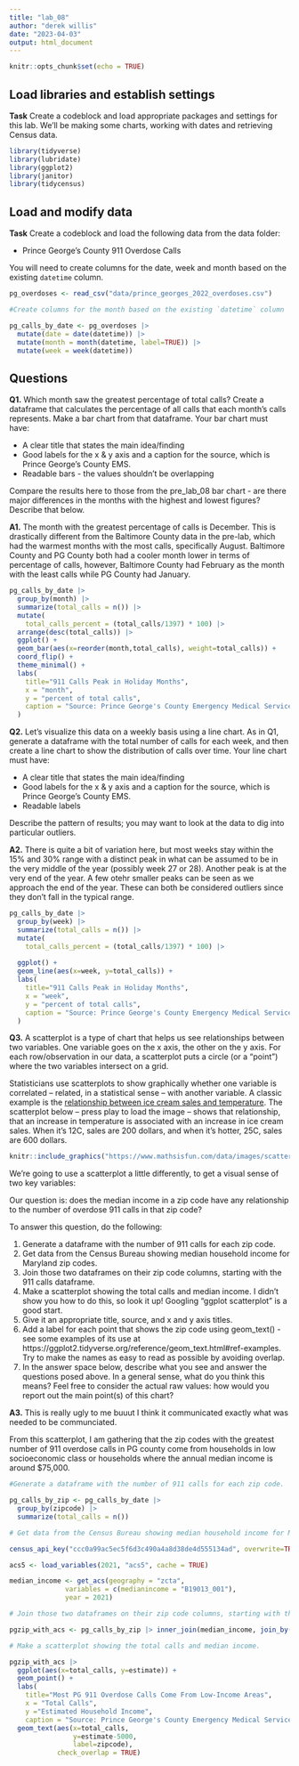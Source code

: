 ```yaml
---
title: "lab_08"
author: "derek willis"
date: "2023-04-03"
output: html_document
---
```


```r
knitr::opts_chunk$set(echo = TRUE)
```

## Load libraries and establish settings

**Task** Create a codeblock and load appropriate packages and settings for this lab. We'll be making some charts, working with dates and retrieving Census data.

```r
library(tidyverse)
library(lubridate)
library(ggplot2)
library(janitor)
library(tidycensus)
```

## Load and modify data

**Task** Create a codeblock and load the following data from the data folder:

* Prince George's County 911 Overdose Calls

You will need to create columns for the date, week and month based on the existing `datetime` column.

```r
pg_overdoses <- read_csv("data/prince_georges_2022_overdoses.csv")

#Create columns for the month based on the existing `datetime` column

pg_calls_by_date <- pg_overdoses |>
  mutate(date = date(datetime)) |>
  mutate(month = month(datetime, label=TRUE)) |>
  mutate(week = week(datetime))

```

## Questions 

**Q1.** Which month saw the greatest percentage of total calls? Create a dataframe that calculates the percentage of all calls that each month's calls represents. Make a bar chart from that dataframe. Your bar chart must have:

* A clear title that states the main idea/finding
* Good labels for the x & y axis and a caption for the source, which is Prince George's County EMS.
* Readable bars - the values shouldn't be overlapping

Compare the results here to those from the pre_lab_08 bar chart - are there major differences in the months with the highest and lowest figures? Describe that below.

**A1.** The month with the greatest percentage of calls is December. This is drastically different from the Baltimore County data in the pre-lab, which had the warmest months with the most calls, specifically August. Baltimore County and PG County both had a cooler month lower in terms of percentage of calls, however, Baltimore County had February as the month with the least calls while PG County had January.

```r

pg_calls_by_date |>
  group_by(month) |> 
  summarize(total_calls = n()) |>
  mutate(
    total_calls_percent = (total_calls/1397) * 100) |>
  arrange(desc(total_calls)) |>
  ggplot() +
  geom_bar(aes(x=reorder(month,total_calls), weight=total_calls)) +
  coord_flip() + 
  theme_minimal() +
  labs(
    title="911 Calls Peak in Holiday Months",
    x = "month",
    y = "percent of total calls",
    caption = "Source: Prince George's County Emergency Medical Services"
  )

```

**Q2.** Let's visualize this data on a weekly basis using a line chart. As in Q1, generate a dataframe with the total number of calls for each week, and then create a line chart to show the distribution of calls over time. Your line chart must have:

* A clear title that states the main idea/finding
* Good labels for the x & y axis and a caption for the source, which is Prince George's County EMS.
* Readable labels

Describe the pattern of results; you may want to look at the data to dig into particular outliers.

**A2.** There is quite a bit of variation here, but most weeks stay within the 15% and 30% range with a distinct peak in what can be assumed to be in the very middle of the year (possibly week 27 or 28). Another peak is at the very end of the year. A few otehr smaller peaks can be seen as we approach the end of the year. These can both be considered outliers since they don't fall in the typical range.


```r
pg_calls_by_date |>
  group_by(week) |> 
  summarize(total_calls = n()) |>
  mutate(
    total_calls_percent = (total_calls/1397) * 100) |>
  
  ggplot() + 
  geom_line(aes(x=week, y=total_calls)) +
  labs(
    title="911 Calls Peak in Holiday Months",
    x = "week",
    y = "percent of total calls",
    caption = "Source: Prince George's County Emergency Medical Services"
  )
```

**Q3.**  A scatterplot is a type of chart that helps us see relationships between two variables. One variable goes on the x axis, the other on the y axis.  For each row/observation in our data, a scatterplot puts a circle (or a "point") where the two variables intersect on a grid. 

Statisticians use scatterplots to show graphically whether one variable is correlated -- related, in a statistical sense -- with another variable.  A classic example is the [relationship between ice cream sales and temperature](https://www.mathsisfun.com/data/scatter-xy-plots.html). The scatterplot below -- press play to load the image -- shows that relationship, that an increase in temperature is associated with an increase in ice cream sales. When it's 12C, sales are 200 dollars, and when it's hotter, 25C, sales are 600 dollars.

```r
knitr::include_graphics("https://www.mathsisfun.com/data/images/scatter-ice-cream1.svg")
```

We're going to use a scatterplot a little differently, to get a visual sense of two key variables: 

Our question is: does the median income in a zip code have any relationship to the number of overdose 911 calls in that zip code?

To answer this question, do the following:

1. Generate a dataframe with the number of 911 calls for each zip code.
2. Get data from the Census Bureau showing median household income for Maryland zip codes.
3. Join those two dataframes on their zip code columns, starting with the 911 calls dataframe.
4. Make a scatterplot showing the total calls and median income. I didn't show you how to do this, so look it up! Googling "ggplot scatterplot" is a good start.
5. Give it an appropriate title, source, and x and y axis titles.
6. Add a label for each point that shows the zip code using geom_text() - see some examples of its use at https://ggplot2.tidyverse.org/reference/geom_text.html#ref-examples. Try to make the names as easy to read as possible by avoiding overlap.
7. In the answer space below, describe what you see and answer the questions posed above. In a general sense, what do you think this means? Feel free to consider the actual raw values: how would you report out the main point(s) of this chart?

**A3.**  This is really ugly to me buuut I think it communicated exactly what was needed to be communciated. 

From this scatterplot, I am gathering that the zip codes with the greatest number of 911 overdose calls in PG county come from households in low socioeconomic class or households where the annual median income is around $75,000. 

```r
#Generate a dataframe with the number of 911 calls for each zip code.

pg_calls_by_zip <- pg_calls_by_date |>
  group_by(zipcode) |> 
  summarize(total_calls = n())

# Get data from the Census Bureau showing median household income for Maryland zip codes.

census_api_key("ccc0a99ac5ec5f6d3c490a4a8d38de4d555134ad", overwrite=TRUE)

acs5 <- load_variables(2021, "acs5", cache = TRUE)

median_income <- get_acs(geography = "zcta",
              variables = c(medianincome = "B19013_001"),
              year = 2021)

# Join those two dataframes on their zip code columns, starting with the 911 calls dataframe.

pgzip_with_acs <- pg_calls_by_zip |> inner_join(median_income, join_by("zipcode"=="GEOID"))

# Make a scatterplot showing the total calls and median income.

pgzip_with_acs |>
  ggplot(aes(x=total_calls, y=estimate)) + 
  geom_point() +
  labs(
    title="Most PG 911 Overdose Calls Come From Low-Income Areas",
    x = "Total Calls",
    y ="Estimated Household Income",
    caption = "Source: Prince George's County Emergency Medical Services, Census Data") +
  geom_text(aes(x=total_calls,
                y=estimate-5000,
                label=zipcode),
            check_overlap = TRUE)
```

